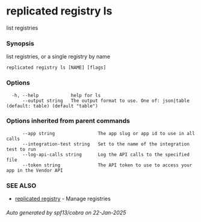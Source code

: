 # replicated registry ls

list registries

### Synopsis

list registries, or a single registry by name

```
replicated registry ls [NAME] [flags]
```

### Options

```
  -h, --help            help for ls
      --output string   The output format to use. One of: json|table (default: table) (default "table")
```

### Options inherited from parent commands

```
      --app string                The app slug or app id to use in all calls
      --integration-test string   Set to the name of the integration test to run
      --log-api-calls string      Log the API calls to the specified file
      --token string              The API token to use to access your app in the Vendor API
```

### SEE ALSO

* [replicated registry](replicated-cli-registry)	 - Manage registries

###### Auto generated by spf13/cobra on 22-Jan-2025
